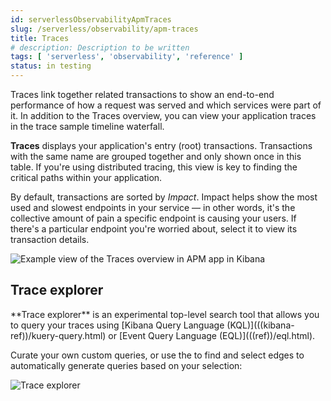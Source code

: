 ```yaml
---
id: serverlessObservabilityApmTraces
slug: /serverless/observability/apm-traces
title: Traces
# description: Description to be written
tags: [ 'serverless', 'observability', 'reference' ]
status: in testing
---
```



<Testing />

<DocCallOut title="Tip">
Traces link together related transactions to show an end-to-end performance of how a request was served
and which services were part of it.
In addition to the Traces overview, you can view your application traces in the <DocLink id="serverlessObservabilityApmTraceSampleTimeline">trace sample timeline waterfall</DocLink>.
</DocCallOut>

**Traces** displays your application's entry (root) transactions.
Transactions with the same name are grouped together and only shown once in this table.
If you're using <DocLink id="serverlessObservabilityApmTraceSampleTimeline" section="distributed-tracing">distributed tracing</DocLink>,
this view is key to finding the critical paths within your application.

By default, transactions are sorted by _Impact_.
Impact helps show the most used and slowest endpoints in your service &mdash; in other words,
it's the collective amount of pain a specific endpoint is causing your users.
If there's a particular endpoint you're worried about, select it to view its
<DocLink id="serverlessObservabilityApmTransactions" section="transaction-details">transaction details</DocLink>.

![Example view of the Traces overview in APM app in Kibana](images/traces/apm-traces.png)

## Trace explorer

<DocCallOut template="technical_preview" />
**Trace explorer** is an experimental top-level search tool that allows you to query your traces using [Kibana Query Language (KQL)](((kibana-ref))/kuery-query.html) or [Event Query Language (EQL)](((ref))/eql.html).

Curate your own custom queries, or use the <DocLink id="serverlessObservabilityApmServiceMap" /> to find and select edges to automatically generate queries based on your selection:

![Trace explorer](images/traces/trace-explorer.png)
